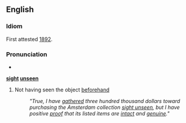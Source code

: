 ==English==
===Idiom===
First attested [[w:1892|1892]].

===Pronunciation===
*{{AHD|sīt′-ŭn-sēn}}

{{idiom2}}
'''[[sight]] [[unseen]]'''
#{{idiom}} Not having seen the object [[beforehand]]
#: ''"True, I have [[gather]]ed three hundred thousand dollars toward purchasing the Amsterdam collection [[sight unseen]], but I have positive [[proof]] that its listed items are [[intact]] and [[genuine]]."''